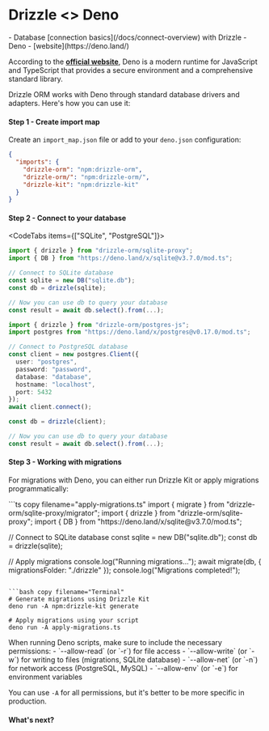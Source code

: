 
# Drizzle \<\> Deno

<Prerequisites>
- Database [connection basics](/docs/connect-overview) with Drizzle
- Deno - [website](https://deno.land/)
</Prerequisites>

According to the **[official website](https://deno.land/)**, Deno is a modern runtime for JavaScript and TypeScript that provides a secure environment and a comprehensive standard library.

Drizzle ORM works with Deno through standard database drivers and adapters. Here's how you can use it:

#### Step 1 - Create import map

Create an `import_map.json` file or add to your `deno.json` configuration:

```json copy
{
  "imports": {
    "drizzle-orm": "npm:drizzle-orm",
    "drizzle-orm/": "npm:drizzle-orm/",
    "drizzle-kit": "npm:drizzle-kit"
  }
}
```

#### Step 2 - Connect to your database

<CodeTabs items={["SQLite", "PostgreSQL"]}>
```ts copy
import { drizzle } from "drizzle-orm/sqlite-proxy";
import { DB } from "https://deno.land/x/sqlite@v3.7.0/mod.ts";

// Connect to SQLite database
const sqlite = new DB("sqlite.db");
const db = drizzle(sqlite);

// Now you can use db to query your database
const result = await db.select().from(...);
```

```ts copy
import { drizzle } from "drizzle-orm/postgres-js";
import postgres from "https://deno.land/x/postgres@v0.17.0/mod.ts";

// Connect to PostgreSQL database
const client = new postgres.Client({
  user: "postgres",
  password: "password",
  database: "database",
  hostname: "localhost",
  port: 5432
});
await client.connect();

const db = drizzle(client);

// Now you can use db to query your database
const result = await db.select().from(...);
```
</CodeTabs>

#### Step 3 - Working with migrations

For migrations with Deno, you can either run Drizzle Kit or apply migrations programmatically:

<Section>
```ts copy filename="apply-migrations.ts"
import { migrate } from "drizzle-orm/sqlite-proxy/migrator";
import { drizzle } from "drizzle-orm/sqlite-proxy";
import { DB } from "https://deno.land/x/sqlite@v3.7.0/mod.ts";

// Connect to SQLite database
const sqlite = new DB("sqlite.db");
const db = drizzle(sqlite);

// Apply migrations
console.log("Running migrations...");
await migrate(db, { migrationsFolder: "./drizzle" });
console.log("Migrations completed!");
```

```bash copy filename="Terminal"
# Generate migrations using Drizzle Kit
deno run -A npm:drizzle-kit generate

# Apply migrations using your script
deno run -A apply-migrations.ts
```
</Section>

<Callout type="info">
When running Deno scripts, make sure to include the necessary permissions:
- `--allow-read` (or `-r`) for file access
- `--allow-write` (or `-w`) for writing to files (migrations, SQLite database)
- `--allow-net` (or `-n`) for network access (PostgreSQL, MySQL)
- `--allow-env` (or `-e`) for environment variables

You can use `-A` for all permissions, but it's better to be more specific in production.
</Callout>

#### What's next?

<WhatsNextPostgres/>
